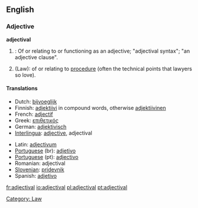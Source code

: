 ==English==

===Adjective===
'''adjectival'''

# {{grammar}}: Of or relating to or functioning as an adjective; "adjectival syntax"; "an adjective clause".
#(Law): of or relating to [[procedure]] (often the technical points that lawyers so love).
[[Category: Law]]

====Translations====
{{top}}
*Dutch: [[bijvoeglijk]]
*Finnish: [[adjektiivi]] in compound words, otherwise [[adjektiivinen]]
*French: [[adjectif]]
*Greek: [[επιθετικός]]
*German: [[adjektivisch]]
*[[Interlingua]]: [[adjective]], adjectival
{{mid}}
*Latin: [[adjectivum]]
*[[Portuguese]] (br): [[adjetivo]]
*[[Portuguese]] (pt): [[adjectivo]]
*Romanian: adjectival
*[[Slovenian]]: [[pridevnik]]
*Spanish: [[adjetivo]]
{{bottom}}

[[fr:adjectival]]
[[io:adjectival]]
[[pl:adjectival]]
[[pt:adjectival]]